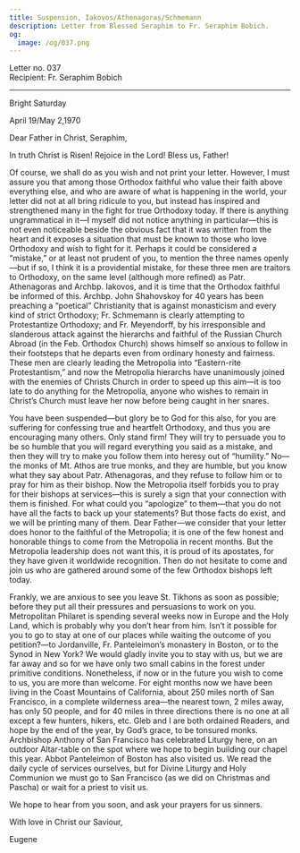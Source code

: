 ```yaml
---
title: Suspension, Iakovos/Athenagoras/Schmemann
description: Letter from Blessed Seraphim to Fr. Seraphim Bobich.
og:
  image: /og/037.png
---
```


<div style={{textAlign:'right', fontFamily:'monospace'}}>Letter no. 037</div>
<div style={{textAlign:'left', fontFamily:'monospace'}}>Recipient: Fr. Seraphim Bobich</div>

---

Bright Saturday

April 19/May 2,1970

Dear Father in Christ, Seraphim,

In truth Christ is Risen! Rejoice in the Lord! Bless us, Father!

Of course, we shall do as you wish and not print your letter. However, I must assure you that among those Orthodox faithful who value their faith above everything else, and who are aware of what is happening in the world, your letter did not at all bring ridicule to you, but instead has inspired and strengthened many in the fight for true Orthodoxy today. If there is anything ungrammatical in it—I myself did not notice anything in particular—this is not even noticeable beside the obvious fact that it was written from the heart and it exposes a situation that must be known to those who love Orthodoxy and wish to fight for it. Perhaps it could be considered a “mistake,” or at least not prudent of you, to mention the three names openly—but if so, I think it is a providential mistake, for these three men are traitors to Orthodoxy, on the same level (although more refined) as Patr. Athenagoras and Archbp. Iakovos, and it is time that the Orthodox faithful be informed of this. Archbp. John Shahovskoy for 40 years has been preaching a “poetical” Christianity that is against monasticism and every kind of strict Orthodoxy; Fr. Schmemann is clearly attempting to Protestantize Orthodoxy; and Fr. Meyendorff, by his irresponsible and slanderous attack against the hierarchs and faithful of the Russian Church Abroad (in the Feb. Orthodox Church) shows himself so anxious to follow in their footsteps that he departs even from ordinary honesty and fairness. These men are clearly leading the Metropolia into “Eastern-rite Protestantism,” and now the Metropolia hierarchs have unanimously joined with the enemies of Christs Church in order to speed up this aim—it is too late to do anything for the Metropolia, anyone who wishes to remain in Christ’s Church must leave her now before being caught in her snares.

You have been suspended—but glory be to God for this also, for you are suffering for confessing true and heartfelt Orthodoxy, and thus you are encouraging many others. Only stand firm! They will try to persuade you to be so humble that you will regard everything you said as a mistake, and then they will try to make you follow them into heresy out of “humility.” No—the monks of Mt. Athos are true monks, and they are humble, but you know what they say about Patr. Athenagoras, and they refuse to follow him or to pray for him as their bishop. Now the Metropolia itself forbids you to pray for their bishops at services—this is surely a sign that your connection with them is finished. For what could you “apologize” to them—that you do not have all the facts to back up your statements? But those facts do exist, and we will be printing many of them. Dear Father—we consider that your letter does honor to the faithful of the Metropolia; it is one of the few honest and honorable things to come from the Metropolia in recent months. But the Metropolia leadership does not want this, it is proud of its apostates, for they have given it worldwide recognition. Then do not hesitate to come and join us who are gathered around some of the few Orthodox bishops left today.

Frankly, we are anxious to see you leave St. Tikhons as soon as possible; before they put all their pressures and persuasions to work on you. Metropolitan Philaret is spending several weeks now in Europe and the Holy Land, which is probably why you don’t hear from him. Isn’t it possible for you to go to stay at one of our places while waiting the outcome of you petition?—to Jordanville, Fr. Panteleimon’s monastery in Boston, or to the Synod in New York? We would gladly invite you to stay with us, but we are far away and so for we have only two small cabins in the forest under primitive conditions. Nonetheless, if now or in the future you wish to come to us, you are more than welcome. For eight months now we have been living in the Coast Mountains of California, about 250 miles north of San Francisco, in a complete wilderness area—the nearest town, 2 miles away, has only 50 people, and for 40 miles in three directions there is no one at all except a few hunters, hikers, etc. Gleb and I are both ordained Readers, and hope by the end of the year, by God’s grace, to be tonsured monks. Archbishop Anthony of San Francisco has celebrated Liturgy here, on an outdoor Altar-table on the spot where we hope to begin building our chapel this year. Abbot Panteleimon of Boston has also visited us. We read the daily cycle of services ourselves, but for Divine Liturgy and Holy Communion we must go to San Francisco (as we did on Christmas and Pascha) or wait for a priest to visit us.

We hope to hear from you soon, and ask your prayers for us sinners.

With love in Christ our Saviour,

Eugene